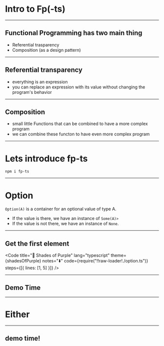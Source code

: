 

# Intro to Fp(-ts)

---

## Functional Programming has two main thing

- Referential trasparency
- Composition (as a design pattern)

---

## Referential transparency

- everything is an expression
- you can replace an expression with its value without changing the program's behavior

---

## Composition

- small little Functions that can be combined to have a more complex program
- we can combine these functon to have even more complex program

---

# Lets introduce fp-ts

```
npm i fp-ts
```

---

# Option

`Option(A)` is a container for an optional value of type A.

- If the value is there, we have an instance of `Some(A)>`
- If the value is not there, we have an instance of `None`.

---

## Get the first element

<Code
  title="🦄 Shades of Purple"
  lang="typescript"
  theme={shadesOfPurple}
  notes="⬇️"
  code={require("!!raw-loader!./option.ts")}
  steps={[{ lines: [1, 5] }]}
/>

---

## Demo Time

---

# Either

---

## demo time!

